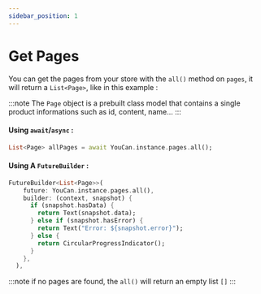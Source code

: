 ```yaml
---
sidebar_position: 1
---
```


# Get Pages

You can get the pages from your store with the `all()` method on `pages`, it will return a `List<Page>`, like in this example :

:::note
The `Page` object is a prebuilt class model that contains a single product informations such as id, content, name...
:::

#### Using `await`/`async` :

```dart
List<Page> allPages = await YouCan.instance.pages.all();
```

#### Using A `FutureBuilder` :

```dart
FutureBuilder<List<Page>>(
    future: YouCan.instance.pages.all(),
    builder: (context, snapshot) {
      if (snapshot.hasData) {
        return Text(snapshot.data);
      } else if (snapshot.hasError) {
        return Text("Error: ${snapshot.error}");
      } else {
        return CircularProgressIndicator();
      }
    },
  ),

```

:::note
if no pages are found, the `all()` will return an empty list `[]`
:::
